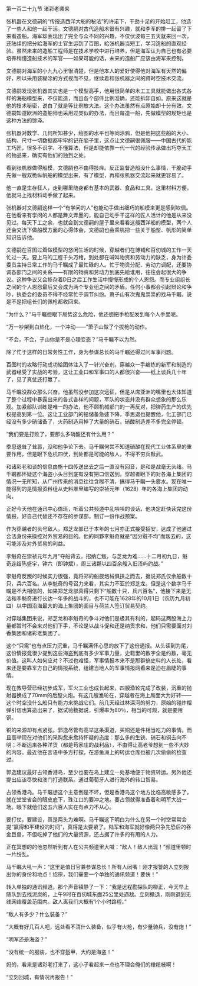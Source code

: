 

第一百二十九节 诸彩老袭来

张机器在文德嗣的“传授造西洋大船的秘法”的许诺下，干劲十足的开始赶工，他选了一些人和他一起干活。文德嗣对古代造船术很有兴趣，就和李军的排一起留了下来看造船。海军却表现出了完全与众不同的兴趣，不仅伏波每三五天就来回一次，还陆续的把分給海军的士官生运到了百图，給张机器当短工，学习造船的直观经验。虽然未来的造船工程师是在技术学校中进行培养，但是海军认为自己也有必要培养稍懂造船技术的军官――如果可能的话，未来的造船厂应该由海军来控制。

文德嗣对海军的小九九心里很清楚，但是他本人的爱好使得他对海军有天然的偏好，所以采用装糊涂的方式视而不见，继续着和张机器之间的跨时空技术交流。

文德嗣发现张机器其实也是一个模型高手，他用很简单的木工工具就能做出各式各样的海船模型来，不仅能造，而且各个部件比例准确，还能拆卸自如。原来这就是他的技术秘密，说白了就是等比例放大法。这个办法虽然有点原始却十分有效。文德嗣知道欧洲的造船师也采用过类似的办法，而且每造一船，先做模型的规矩也是这种方法的馀泽。

张机器对数学、几何所知甚少，绘图的水平也等同涂鸦，但是他把这些船的大小、结构、尺寸一切数据都牢牢的记在脑子里，这点让文德嗣很佩服――中国古代的能工巧匠，很多不识字、不懂算法，但是却能依靠一代一代的经验传承做出巧夺天工的物品来，确实有他们的独到之处。

看到张机器做得船模，文德嗣也不由得技痒。反正监督造船没什么事情，干脆动手先做一艘双桅纵帆船的模型出来，有了模型，再和张机器交流起来就更容易了。

他一直是生存狂人，走到哪里随身都有基本的武器、食品和工具。这里材料方便，他就马上找材料动手做了起来。

张机器对文德嗣这样一个“有学问的人”也能动手做出细巧的船模来更是感到钦佩。在他看来有学问的人都是舞文弄墨的，能自己动手干这样的匠人活计的他是从来没见过。每天下工之余，也就会到文德嗣的屋子里来看看这艘西洋船的模型，两个人还会交流下做船模方面的心得体会，文德嗣也会乘机把一些关于船型、帆形的简单知识告诉他。

文德嗣在百图过着做模型的悠闲生活的时候，穿越者们在博铺和百仞城的工作一天忙过一天。要上马的工程千头万绪，到处都在喊叫物资和劳动力的缺乏，身为计委委员主持日常工作的马千瞩成了最忙碌的人。忙于物资分配、劳动力调配，还要协调各部门之间的关系――有限的物资和劳动力到底先給谁用，往往会起很大的争议。这种争议又会掺杂着D日之后工作生活中慢慢形成的个人恩怨。而专业组组长之间的个人恩怨最后又会成为两个专业组之间的矛盾。任何小事都会引起辩论和争吵，执委会的委员不得不经常忙于调节纠纷。萧子山有次鬼鬼祟祟的找马千瞩，说是不是把组长们的佩枪都收回来。

“为什么？”马千瞩想眼下局势这么危险，他还想把手枪配发到每个人手里呢。

“万一吵架到白热化，一个冲动――”萧子山做了个拔枪的动作。

“不会，不会，子山你是不是心理变态？”马千瞩不以为然。

除了忙于这样的日常务性工作，身为参谋总长的马千瞩还得过问军事问题。

百图村的攻略行动成功給团体注入了一针兴奋剂，穿越众一手编练的新军和制造的武器经受了实战的考验，这让工业口和军事口的人都很兴奋――纸上谈兵几十年了，见了真仗还打赢了。

马千瞩没群众那么兴奋。他虽然没参加这次远征，但是从席亚洲的嘴里也大体知道了整个过程中暴露出来的各式各样的问题，军队的状态并没有群众想象的那么乐观。加紧部队训练是唯一的办法，他不顾机械部门的一再反对，把弹药生产的优先权提高到第一位。这让工业部门的铅储备急遽下降，季思退也提醒他，化工部门已经没有多少硝储备了，火药制造用掉了大量的硝石，硝酸制造差不多完全停顿。

“我们要是打败了，要那么多硝酸还有什么用？”

季思退耸了耸肩，没和他争论下去。马千瞩何尝不知道硝酸在现代工业体系里的重要作用，但是眼下危机四伏，到处都是可能的敌人，不得不穷兵黩武。

和诸彩老和谈的信息由施十四传送出去之后一直没有回音，是和是战毫无头绪。马千瞩都怀疑这个海盗小头目到底有没有把口信送到。穿越者眼下的对各海上集团的情况一无所知，从广州传来的消息往往含糊不清，搞得马千瞩一头雾水。现在唯一能得到的是情报资料组从史料堆里编写的崇祯元年（1628）年的各海上集团的动向。

正好今天他在通讯中心值班，听着公共频道中乱哄哄的谈话，他决定赶快读完这份情报，好自己代替还不存在的参谋部，制订一份作战预案。

作为穿越者的头号敌人，郑芝龙部已于本年的七月亦正式接受招安，达成了他通过合法身份来操控对外贸易的目的。他的同夥李魁奇就是“因分赃不均”而叛去的，这可能涉及对外贸易的利益。

李魁奇在崇祯元年九月“夺船背去，招纳亡叛，与芝龙为难……十二月初九日，魁奇连结陈盛宇，钟六（即钟斌），周三诸夥以四百余艘入旧浯屿约战。”

李魁奇反叛的时候实力很强，竟将郑的船舰炮械俱挟之而去，据说郑氏仅余船数十只，兵六百名。从李魁奇的号召力来看，其实力不亚於郑芝龙。但是这个数字马千瞩是不大相信的，如果郑芝龙部真得只剩下“船数十只，兵六百名”，他接下来是无法和李魁奇进行长达一年多的战斗的，也不可能在1628年的10月1日（农历九月初四）以中国沿海最大的海上集团的面目与荷兰人签订贸易契约。

对穿越集团来说，郑芝龙和李魁奇的争斗对他们是极其有利的，起码这两股海上力量都暂时不会来对他们下手，不论是以战斗促和还是纳贡求和，他们只需要面对刘香集团和诸彩老集团了。

这个“只需”也有点压力沉重，马千瞩满怀心思的放下了这份通报。从头读到为尾，这份情报竟很少提到这些海盗到底有多少军事力量，史籍里的数字全是约数，毫无价值。这叫人如何应对？不过也难怪，军事情报本来不是那群搞史料的人长处，看来还是要靠军方自己的情报系统，组建当地人的军事情报网看来是迫在眉睫的事情。

现在教导营已经初步成军，军火工业也成长起来，四艘渔轮完成了改装，沉重的抛射器换成了70mm的后膛火炮。有这几艘渔轮在，穿越者在海上局面大为好转――这个时空没什么船只有能力来挑战它们。前几天经过林深河的努力，原始的碰炸榴弹引信也算造出来了，据试验数据说，引爆率为80％，相当的可观，就是要用铜。

铜的来源却有点紧张。郭逸尽管有高举这条渠道，买铜还是件相当吃力的事情。而且高举现在对他们的采购愈来愈持怀疑的态度：那么多的生铁、硝石和铜去向不明；不断运来各种洋货（都是苟家庄的战利品），不由得让高老爷想到一些不大妙的内容。最近他在言语中多方打探，在游鱼洲上的转运仓库也被几次偷偷的检查过。

郭逸建议最好占领香港岛，至少也要在岛上建立一处基地便于物资转运。另外他还提出应该尽快和澳门打通联系。通过葡萄牙人进行海外的转口贸易。

占领香港岛。马千瞩想这个主意倒是不坏，但是香港岛这个地方比临高敏感多了，就在堂堂省会的眼皮底下，珠江口的要冲之地。要占领就得准备着和明军大战一场。眼下就他们这五六百人实在有点力不从心。

要打仗，要建设，真是两头为难啊。马千瞩这下明白为什么在另一个时空常常会提“赢得和平建设的时间”，真得是太要紧了。陆军和海军就好像两只争先恐后的吞金巨兽，不但吃掉了他们的大量资源，还占据了许多的有用的人力。

正在冥想的的他忽然听到有人在公共频道里大喊：“敌人！敌人出现！”频道里顿时一片纷乱。

马千瞩大吼一声：“这里是值日官兼参谋总长！所有人闭嘴！刚才报警的人立刻报出你的身份和地点！绍宗，我们需要一个单独的通讯频道！要快！”

转入单独的通讯频道。那个声音镇静了一下：“我是远程勘探队的柳正，今天早上随队到去找泥炭的，上午9时在百仞城东面25公里处遇敌。立刻撤退，刚刚退到无线网络覆盖范围内。敌人离我们大概有1个小时路程。”

“敌人有多少？什么装备？”

“大概有好几百人吧，远处看不清什么装备，似乎有火枪，有少量骑兵，没有炮！”

“明军还是海盗？”

“没有统一的服装，也不穿盔甲，大约是海盗！”

妈的，看来是诸彩老打来了，这小子看起来一点也不理会俺们的橄榄枝啊！

“立刻回城，有情况再报告！”

